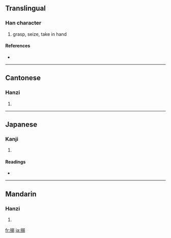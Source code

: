 ==Translingual==

===Han character===
{{Han char|rn=64|rad=手|as=10|sn=13|four=5702<sub>7</sub>|canj=手弓一一 (QNMM)}}

# grasp, seize, take in hand

====References====
* {{Han ref|kx=0447.210|dkj=12500|dj=0798.130|hdz=31938.080|uh=6426|ud=25638|bh=DDAB|bd=56747}}

----

==Cantonese==

===Hanzi===
{{yue-hanzi|jyut=|y=nik1}}

# {{defn|Cantonese}}

----

==Japanese==

===Kanji===
{{ja-kanji|grade=|rs=手10}}

# {{defn|Japanese}}

====Readings====
* {{ja-readings|on=[[じゃく]] (jaku), [[だく]] (daku), [[にゃく]] (nyaku)|kun=[[からめる]] (karameru)}}

----

==Mandarin==

===Hanzi===
{{cmn-hanzi|pin=[[nuò]] ([[nuo4]])|wg=no<sup>4</sup>}}

# {{defn|Mandarin}}

[[fr:搦]]
[[ja:搦]]